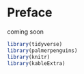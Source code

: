 # Preface {.unnumbered}

coming soon

```r
library(tidyverse)
library(palmerpenguins)
library(knitr)
library(kableExtra)

```
